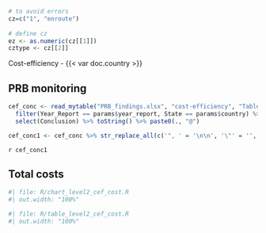 ```r
# to avoid errors
cz=c("1", "enroute")
  
# define cz
ez <- as.numeric(cz[[1]])
cztype <- cz[[2]]
```

[Cost-efficiency - {{< var doc.country >}}]{class="fakeh1"}

::: {#container-cef-prb}
## PRB monitoring

:::: {#concl-cef-duc}
```r
cef_conc <- read_mytable("PRB_findings.xlsx", "cost-efficiency", "Table_Findings_CEFF") %>%
  filter(Year_Report == params$year_report, State == params$country) %>%
  select(Conclusion) %>% toString() %>% paste0(., "@")

cef_conc1 <- cef_conc %>% str_replace_all(c('", ' = '\n\n', '\"' = '', '\n\n\n' = '\n\n')) %>% str_replace(fixed('c('), '') %>%  str_replace(fixed(')@'), '\n')
```

`r cef_conc1`

::::
:::

::: {#cef-cost-muac}
## Total costs

:::: {layout="[ 50, 50 ]"}
::::: {#chart-cef-cost-muac}
```r
#| file: R/chart_level2_cef_cost.R
#| out.width: "100%"
```
:::::

::::: {#table-costs-muac}
```r
#| file: R/table_level2_cef_cost.R
#| out.width: "100%"
```
:::::
::::

:::
